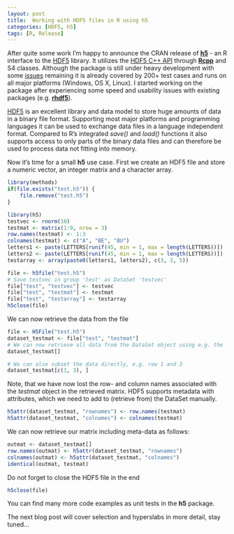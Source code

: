 ```yaml
---
layout: post
title:  Working with HDF5 files in R using h5
categories: [HDF5, h5]
tags: [R, Release]
---
```


After quite some work I'm happy to announce the CRAN release of 
**[h5](http://cran.r-project.org/web/packages/h5/index.html)** - an R 
interface to the [HDF5](https://www.hdfgroup.org/HDF5/) library. It utilizes the 
[HDF5 C++ API](https://www.hdfgroup.org/HDF5/doc/cpplus_RM/) through 
**[Rcpp](http://cran.r-project.org/web/packages/Rcpp/index.html)** and S4 classes. 
Although the package is still under heavy development with some 
[issues](https://github.com/mannau/h5/issues) remaining it is already covered by 
200+ test cases and runs on all major platforms (Windows, OS X, Linux). I 
started working on the package after experiencing some speed and usability issues 
with existing packages (e.g. **[rhdf5](http://www.bioconductor.org/packages/release/bioc/html/rhdf5.html)**). 

<!--more-->

[HDF5](https://www.hdfgroup.org/HDF5/) is an excellent library and data model to 
store huge amounts of data in a binary file format. Supporting most major 
platforms and programming languages it can be used to exchange data files in a 
language independent format. Compared to R's integrated *save()* and *load()* 
functions it also supports access to only parts of the binary data files and can
therefore be used to process data not fitting into memory.

Now it's time for a small **h5** use case. First we create an HDF5 file and store
a numeric vector, an integer matrix and a character array.

```r
library(methods)
if(file.exists("test.h5")) {
	file.remove("test.h5")
}
```

```r
library(h5)
testvec <- rnorm(10)
testmat <- matrix(1:9, nrow = 3)
row.names(testmat) <- 1:3
colnames(testmat) <- c("A", "BE", "BU")
letters1 <- paste(LETTERS[runif(45, min = 1, max = length(LETTERS))])
letters2 <- paste(LETTERS[runif(45, min = 1, max = length(LETTERS))])
testarray <- array(paste0(letters1, letters2), c(3, 3, 5))

file <- h5file("test.h5")
# Save testvec in group 'test' as DataSet 'testvec'
file["test", "testvec"] <- testvec
file["test", "testmat"] <- testmat
file["test", "testarray"] <- testarray
h5close(file)
```

We can now retrieve the data from the file

```r
file <- H5File("test.h5")
dataset_testmat <- file["test", "testmat"]
# We can now retrieve all data from the DataSet object using e.g. the  subsetting operator
dataset_testmat[]

# We can also subset the data directly, e.g. row 1 and 3
dataset_testmat[c(1, 3), ]
```

Note, that we have now lost the row- and column names associated with the *testmat* object
in the retrieved matrix. HDF5 supports metadata with attributes, which we need to
add to (retrieve from) the DataSet manually.

```r
h5attr(dataset_testmat, "rownames") <- row.names(testmat)
h5attr(dataset_testmat, "colnames") <- colnames(testmat)
```

We can now retrieve our matrix including meta-data as follows:

```r
outmat <- dataset_testmat[]
row.names(outmat) <- h5attr(dataset_testmat, "rownames")
colnames(outmat) <- h5attr(dataset_testmat, "colnames")
identical(outmat, testmat)
```

Do not forget to close the HDF5 file in the end

```r
h5close(file)
```

You can find many more code examples as unit tests in the **h5** package.

The next blog post will cover selection and hyperslabs in more detail, stay
tuned... 

